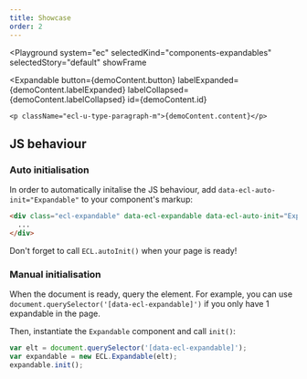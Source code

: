 ```yaml
---
title: Showcase
order: 2
---
```




<Playground
  system="ec"
  selectedKind="components-expandables"
  selectedStory="default"
  showFrame
>
  <Expandable
    button={demoContent.button}
    labelExpanded={demoContent.labelExpanded}
    labelCollapsed={demoContent.labelCollapsed}
    id={demoContent.id}
  >
    <p className="ecl-u-type-paragraph-m">{demoContent.content}</p>
  </Expandable>
</Playground>

## JS behaviour

### Auto initialisation

In order to automatically initalise the JS behaviour, add `data-ecl-auto-init="Expandable"` to your component's markup:

```html
<div class="ecl-expandable" data-ecl-expandable data-ecl-auto-init="Expandable">
  ...
</div>
```

Don't forget to call `ECL.autoInit()` when your page is ready!

### Manual initialisation

When the document is ready, query the element. For example, you can use `document.querySelector('[data-ecl-expandable]')` if you only have 1 expandable in the page.

Then, instantiate the `Expandable` component and call `init()`:

```js
var elt = document.querySelector('[data-ecl-expandable]');
var expandable = new ECL.Expandable(elt);
expandable.init();
```
